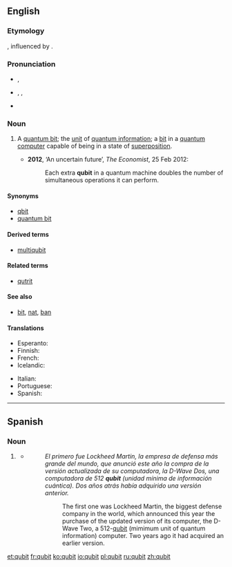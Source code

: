 ==English==
{{wikipedia}}

===Etymology===
{{blend|quantum|bit}}, influenced by {{term|cubit}}.

===Pronunciation===
* {{a|UK}} {{IPA|/ˈkjuːbɪt/}}, {{X-SAMPA|/"kju:bIt/}}
* {{a|US}} {{enPR|kyo͞o'bĭt}}, {{IPA|/ˈkjubɪt/}}, {{X-SAMPA|/"kjubIt/}}
* {{homophones|lang=en|cubit}}

===Noun===
{{en-noun}}

# {{context|computing|lang=en}} A [[quantum bit]]; the [[unit]] of [[quantum information]]; a [[bit]] in a [[quantum computer]] capable of being in a state of [[superposition]].
#* '''2012''', ‘An uncertain future’, ''The Economist'', 25 Feb 2012:
#*: Each extra '''qubit''' in a quantum machine doubles the number of simultaneous operations it can perform.

====Synonyms====
* [[qbit]]
* [[quantum bit]]

====Derived terms====
* [[multiqubit]]

====Related terms====
* [[qutrit]]

====See also====
* [[bit]], [[nat]], [[ban]]

====Translations====
{{trans-top|quantum bit}}
* Esperanto: {{t-|eo|kvantumbito}}
* Finnish: {{t-|fi|kubitti}}
* French: {{t+|fr|qubit|m}}
* Icelandic: {{t-|is|skammtabiti|m}}
{{trans-mid}}
* Italian: {{t-|it|qubit|m}}
* Portuguese: {{t-|pt|qubit|m}}
* Spanish: {{t-|es|qubit|m}}
{{trans-bottom}}

----

==Spanish==
{{wikipedia|lang=es}}

===Noun===
{{es-noun|m}}

# {{context|computing|lang=es}} {{l/en|qubit}} 
#* {{quote-web
    | date = 2013-05-19
    | author = BBC Mundo
    | title = Por qué Google y el Pentágono quieren computadoras cuánticas
    | site = elcomercio.pe
    | url = http://elcomercio.pe/actualidad/1578464/noticia-que-google-pentagono-quieren-computadoras-cuanticas
    | accessdate = 2013-05-26 
}}
#*: ''El primero fue Lockheed Martin, la empresa de defensa más grande del mundo, que anunció este año la compra de la versión actualizada de su computadora, la D-Wave Dos, una computadora de 512 '''qubit''' (unidad mínima de información cuántica). Dos años atrás había adquirido una versión anterior.''
#*:: The first one was Lockheed Martin, the biggest defense company in the world, which announced this year the purchase of the updated version of its computer, the D-Wave Two, a 512-<u>qubit</u> (mimimum unit of quantum information) computer. Two years ago it had acquired an earlier version.

[[et:qubit]]
[[fr:qubit]]
[[ko:qubit]]
[[io:qubit]]
[[pl:qubit]]
[[ru:qubit]]
[[zh:qubit]]